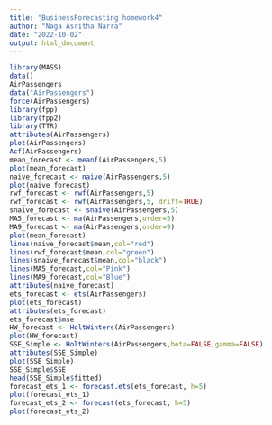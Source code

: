 ```yaml
---
title: "BusinessForecasting homework4"
author: "Naga Asritha Narra"
date: "2022-10-02"
output: html_document
---
```



```r
library(MASS)
data()
AirPassengers
data("AirPassengers")
force(AirPassengers)
library(fpp)
library(fpp2)
library(TTR)
attributes(AirPassengers)
plot(AirPassengers)
Acf(AirPassengers)
mean_forecast <- meanf(AirPassengers,5)
plot(mean_forecast)
naive_forecast <- naive(AirPassengers,5)
plot(naive_forecast)
rwf_forecast <- rwf(AirPassengers,5)
rwf_forecast <- rwf(AirPassengers,5, drift=TRUE)
snaive_forecast <- snaive(AirPassengers,5)
MA5_forecast <- ma(AirPassengers,order=5)
MA9_forecast <- ma(AirPassengers,order=9)
plot(mean_forecast)
lines(naive_forecast$mean,col="red")
lines(rwf_forecast$mean,col="green")
lines(snaive_forecast$mean,col="black")
lines(MA5_forecast,col="Pink")
lines(MA9_forecast,col="Blue")
attributes(naive_forecast)
ets_forecast <- ets(AirPassengers)
plot(ets_forecast)
attributes(ets_forecast)
ets_forecast$mse
HW_forecast <- HoltWinters(AirPassengers)
plot(HW_forecast)
SSE_Simple <- HoltWinters(AirPassengers,beta=FALSE,gamma=FALSE)
attributes(SSE_Simple)
plot(SSE_Simple)
SSE_Simple$SSE
head(SSE_Simple$fitted)
forecast_ets_1 <- forecast.ets(ets_forecast, h=5)
plot(forecast_ets_1)
forecast_ets_2 <- forecast(ets_forecast, h=5)
plot(forecast_ets_2)
```


